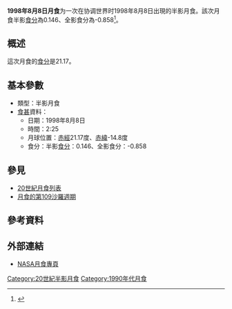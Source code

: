 {{Infobox lunar eclipse
| date        = 1998年8月8日
| time        = 2:25
| nature     = 半影月食
| saros       = 109
| gamma           = 1.488
| magnitude      = 半影食分：0.146<br/>全影食分：-0.858
| par_duration   = 
| tot_duration    = 
| chart               = Lunar eclipse chart close-1998Aug08.png
}}
'''1998年8月8日月食'''为一次在协调世界时1998年8月8日出現的半影月食。該次月食半影[[食分|食分]]為0.146、全影食分為-0.858<ref name="nasa_catalog_list">{{cite web|url=http://eclipse.gsfc.nasa.gov/LEcat/LE1901-2000.html|title=Lunar Eclipses: 1901 to 2000|language=en|publisher=[[NASA|NASA]]|archiveurl=https://web.archive.org/web/20080331031357/http://eclipse.gsfc.nasa.gov/LEcat/LE1901-2000.html|archivedate=2008-03-31|deadurl=yes|accessdate=2016-09-10}}</ref>。

== 概述 ==
這次月食的[[食分|食分]]是21.17。

== 基本參數 ==
{{NoteUTC}}
* 類型：半影月食
*[[食甚|食甚]]資料：
** 日期：1998年8月8日
** 時間：2:25
** 月球位置：[[赤經|赤經]]21.17度、[[赤緯|赤緯]]-14.8度
** 食分：半影[[食分|食分]]：0.146、全影食分：-0.858


== 參見 ==
{{portal box|天文學}}
* [[20世紀月食列表|20世紀月食列表]]
* [[月食的第109沙羅週期|月食的第109沙羅週期]]

== 參考資料 ==
{{reflist}}

== 外部連結 ==
* [http://eclipse.gsfc.nasa.gov/lunar.html NASA月食專頁]{{Wayback|url=http://eclipse.gsfc.nasa.gov/lunar.html |date=20181231235927 }}{{en icon}}
{{Lunar-eclipse-stub}}
{{月食}}

[[Category:20世紀半影月食|Category:20世紀半影月食]]
[[Category:1990年代月食|Category:1990年代月食]]